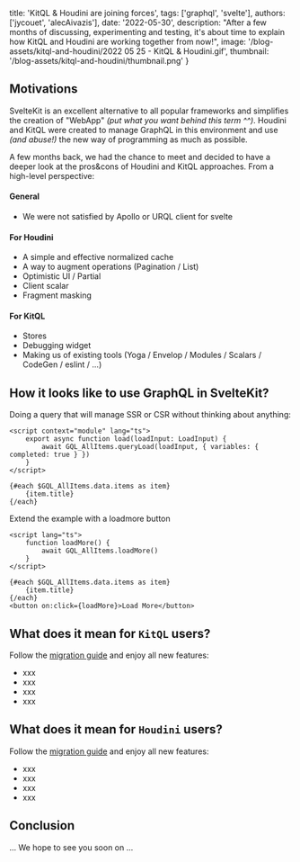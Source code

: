 
  title: 'KitQL & Houdini are joining forces',
  tags: ['graphql', 'svelte'],
  authors: ['jycouet', 'alecAivazis'],
  date: '2022-05-30',
  description:
    "After a few months of discussing, experimenting and testing, it's about time to explain how KitQL and Houdini are working together from now!",
  image: '/blog-assets/kitql-and-houdini/2022 05 25 - KitQL & Houdini.gif',
  thumbnail: '/blog-assets/kitql-and-houdini/thumbnail.png'
}


## Motivations

SvelteKit is an excellent alternative to all popular frameworks and simplifies the creation of "WebApp" _(put what you want behind this term ^^)_. Houdini and KitQL were created to manage GraphQL in this environment and use _(and abuse!)_ the new way of programming as much as possible.

A few months back, we had the chance to meet and decided to have a deeper look at the pros&cons of Houdini and KitQL approaches. From a high-level perspective:

#### General

- We were not satisfied by Apollo or URQL client for svelte

#### For Houdini

- A simple and effective normalized cache
- A way to augment operations (Pagination / List)
- Optimistic UI / Partial
- Client scalar
- Fragment masking

#### For KitQL

- Stores
- Debugging widget
- Making us of existing tools (Yoga / Envelop / Modules / Scalars / CodeGen / eslint / ...)

## How it looks like to use GraphQL in SvelteKit?

Doing a query that will manage SSR or CSR without thinking about anything:

```
<script context="module" lang="ts">
    export async function load(loadInput: LoadInput) {
        await GQL_AllItems.queryLoad(loadInput, { variables: { completed: true } })
    }
</script>

{#each $GQL_AllItems.data.items as item}
    {item.title}
{/each}
```

Extend the example with a loadmore button

```
<script lang="ts">
    function loadMore() {
        await GQL_AllItems.loadMore()
    }
</script>

{#each $GQL_AllItems.data.items as item}
    {item.title}
{/each}
<button on:click={loadMore}>Load More</button>
```

## What does it mean for `KitQL` users?

Follow the [migration guide]() and enjoy all new features:

- xxx
- xxx
- xxx
- xxx

## What does it mean for `Houdini` users?

Follow the [migration guide]() and enjoy all new features:

- xxx
- xxx
- xxx
- xxx

## Conclusion

... We hope to see you soon on ...
